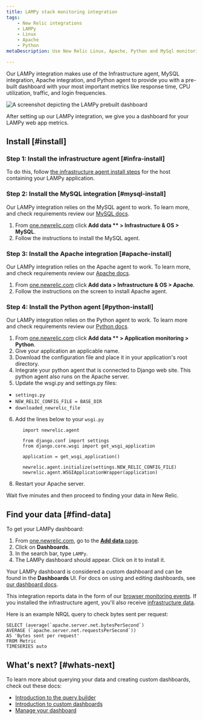 ```yaml
---
title: LAMPy stack monitoring integration
tags:
    - New Relic integrations
    - LAMPy
    - Linux
    - Apache
    - Python
metaDescription: Use New Relic Linux, Apache, Python and MySql monitoring to get a dashboard with metrics from your LAMPy application.

---
```



Our LAMPy integration makes use of the Infrastructure agent, MySQL integration, Apache integration, and Python agent to provide you with a pre-built dashboard with your most important metrics like response time, CPU utilization, traffic, and login frequencies.


<img
  title="Lampy dashboard"
  alt="A screenshot depicting the LAMPy prebuilt dashboard"
  src={infrastructureLampyDashboard}
/>

<figcaption>
After setting up our LAMPy integration, we give you a dashboard for your LAMPy web app metrics. 
</figcaption>

## Install [#install]

### Step 1: Install the infrastructure agent [#infra-install]

To do this, follow [the infrastructure agent install steps](/docs/infrastructure/install-infrastructure-agent/linux-installation/install-infrastructure-monitoring-agent-linux) for the host containing your LAMPy application.

### Step 2: Install the MySQL integration [#mysql-install]

Our LAMPy integration relies on the MySQL agent to work. To learn more, and check requirements review our [MySQL docs](https://docs.newrelic.com/install/mysql/).

1. From [one.newrelic.com](https://one.newrelic.com) click **Add data ** > Infrastructure & OS  > MySQL**.
2. Follow the instructions to install the MySQL agent.

### Step 3: Install the Apache integration [#apache-install]

Our LAMPy integration relies on the Apache agent to work. To learn more, and check requirements review our [Apache docs](/docs/infrastructure/host-integrations/host-integrations-list/apache-monitoring-integration/).

1. From [one.newrelic.com](https://one.newrelic.com) click **Add data > Infrastructure & OS  > Apache**.
2. Follow the instructions on the screen to install Apache agent.

### Step 4: Install the Python agent [#python-install]

Our LAMPy integration relies on the Python agent to work. To learn more and check requirements review our [Python docs](/docs/apm/agents/python-agent/getting-started/introduction-new-relic-python/).

1. From [one.newrelic.com](https://one.newrelic.com) click **Add data ** > Application monitoring  > Python**.
2. Give your application an applicable name.
3. Download the configuration file and place it in your application's root directory.
4. Integrate your python agent that is connected to Django web site. This python agent also runs on the Apache server. 
5. Update the wsgi.py and settings.py files:
  * `settings.py` 
  *  `NEW_RELIC_CONFIG_FILE = BASE_DIR`
  * `downloaded_newrelic_file`
6. Add the lines below to your `wsgi.py`

```
      import newrelic.agent

      from django.conf import settings 
      from django.core.wsgi import get_wsgi_application

      application = get_wsgi_application()

      newrelic.agent.initialize(settings.NEW_RELIC_CONFIG_FILE)
      newrelic.agent.WSGIApplicationWrapper(application)
```
8. Restart your Apache server. 

Wait five minutes and then proceed to finding your data in New Relic. 


## Find your data [#find-data]

To get your LAMPy dashboard: 

1. From [one.newrelic.com](https://one.newrelic.com), go to the [**Add data** page](https://one.newrelic.com/marketplace). 
2. Click on **Dashboards**.
3. In the search bar, type `LAMPy`. 
4. The LAMPy dashboard should appear. Click on it to install it.

Your LAMPy dashboard is considered a custom dashboard and can be found in the **Dashboards** UI. For docs on using and editing dashboards, see [our dashboard docs](/docs/query-your-data/explore-query-data/dashboards/introduction-dashboards).

This integration reports data in the form of our [browser monitoring events](/docs/data-apis/understand-data/event-data/events-reported-browser-monitoring). If you installed the infrastructure agent, you'll also receive [infrastructure data](/docs/infrastructure/manage-your-data/data-instrumentation/default-infrastructure-monitoring-data/#infrastructure-events). 

Here is an example NRQL query to check bytes sent per request:

```
SELECT (average(`apache.server.net.bytesPerSecond`) 
AVERAGE (`apache.server.net.requestsPerSecond`)) 
AS 'Bytes sent per request' 
FROM Metric 
TIMESERIES auto
```


## What's next? [#whats-next]

To learn more about querying your data and creating custom dashboards, check out these docs: 

* [Introduction to the query builder](/docs/query-your-data/explore-query-data/query-builder/introduction-query-builder)
* [Introduction to custom dashboards](/docs/query-your-data/explore-query-data/dashboards/introduction-dashboards)
* [Manage your dashboard](/docs/query-your-data/explore-query-data/dashboards/manage-your-dashboard)
